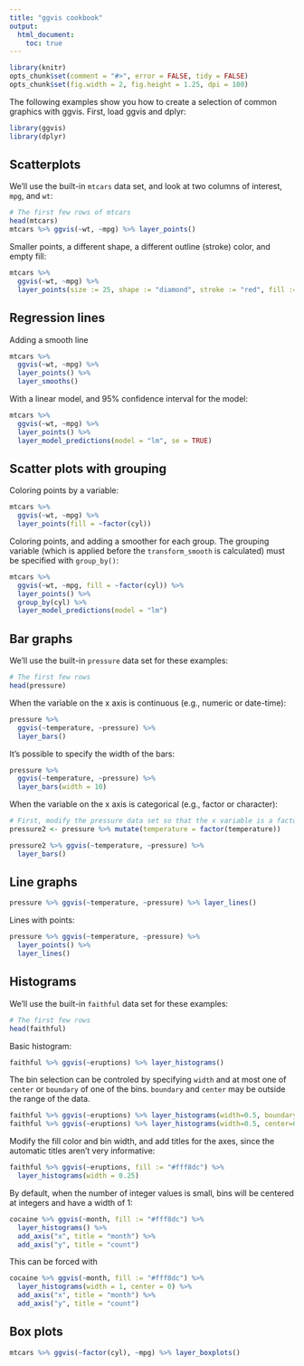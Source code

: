 ```yaml
---
title: "ggvis cookbook"
output:
  html_document:
    toc: true
---
```


<!--
%\VignetteEngine{knitr::rmarkdown}
%\VignetteIndexEntry{ggvis cookbook}
-->

```r
library(knitr)
opts_chunk$set(comment = "#>", error = FALSE, tidy = FALSE)
opts_chunk$set(fig.width = 2, fig.height = 1.25, dpi = 100)
```

The following examples show you how to create a selection of common graphics with ggvis. First, load ggvis and dplyr:

```r
library(ggvis)
library(dplyr)
```

## Scatterplots

We'll use the built-in `mtcars` data set, and look at two columns of interest, `mpg`, and `wt`:

```r
# The first few rows of mtcars
head(mtcars)
mtcars %>% ggvis(~wt, ~mpg) %>% layer_points()
```

Smaller points, a different shape, a different outline (stroke) color, and empty fill:

```r
mtcars %>% 
  ggvis(~wt, ~mpg) %>% 
  layer_points(size := 25, shape := "diamond", stroke := "red", fill := NA)
```


## Regression lines

Adding a smooth line

```r
mtcars %>% 
  ggvis(~wt, ~mpg) %>%
  layer_points() %>%
  layer_smooths()
```

With a linear model, and 95% confidence interval for the model:

```r
mtcars %>% 
  ggvis(~wt, ~mpg) %>%
  layer_points() %>%
  layer_model_predictions(model = "lm", se = TRUE)
```


## Scatter plots with grouping

Coloring points by a variable:

```r
mtcars %>% 
  ggvis(~wt, ~mpg) %>% 
  layer_points(fill = ~factor(cyl))
```

Coloring points, and adding a smoother for each group. The grouping variable (which is applied before the `transform_smooth` is calculated) must be specified with `group_by()`:

```r
mtcars %>% 
  ggvis(~wt, ~mpg, fill = ~factor(cyl)) %>% 
  layer_points() %>% 
  group_by(cyl) %>% 
  layer_model_predictions(model = "lm")
```

## Bar graphs

We'll use the built-in `pressure` data set for these examples:

```r
# The first few rows
head(pressure)
```

When the variable on the x axis is continuous (e.g., numeric or date-time):

```r
pressure %>% 
  ggvis(~temperature, ~pressure) %>%
  layer_bars()
```

It's possible to specify the width of the bars:

```r
pressure %>% 
  ggvis(~temperature, ~pressure) %>%
  layer_bars(width = 10)
```

When the variable on the x axis is categorical (e.g., factor or character):

```r
# First, modify the pressure data set so that the x variable is a factor
pressure2 <- pressure %>% mutate(temperature = factor(temperature))

pressure2 %>% ggvis(~temperature, ~pressure) %>%
  layer_bars()
```


## Line graphs

```r
pressure %>% ggvis(~temperature, ~pressure) %>% layer_lines()
```

Lines with points:

```r
pressure %>% ggvis(~temperature, ~pressure) %>%
  layer_points() %>% 
  layer_lines()
```

## Histograms

We'll use the built-in `faithful` data set for these examples:

```r
# The first few rows
head(faithful)
```

Basic histogram:

```r
faithful %>% ggvis(~eruptions) %>% layer_histograms()
```


The bin selection can be controled by specifying `width` and at most one of `center` or 
`boundary` of one of the bins.  `boundary` and `center` may be outside the range of 
the data.

```r
faithful %>% ggvis(~eruptions) %>% layer_histograms(width=0.5, boundary=0)
faithful %>% ggvis(~eruptions) %>% layer_histograms(width=0.5, center=0)
```

Modify the fill color and bin width, and add titles for the axes, since the automatic titles aren't very informative:


```r
faithful %>% ggvis(~eruptions, fill := "#fff8dc") %>%
  layer_histograms(width = 0.25)
```

By default, when the number of integer values is small, bins will 
be centered at integers and have a width of 1:

```r
cocaine %>% ggvis(~month, fill := "#fff8dc") %>%
  layer_histograms() %>%
  add_axis("x", title = "month") %>%
  add_axis("y", title = "count")
```

This can be forced with 
```r
cocaine %>% ggvis(~month, fill := "#fff8dc") %>%
  layer_histograms(width = 1, center = 0) %>%
  add_axis("x", title = "month") %>%
  add_axis("y", title = "count")
```
## Box plots

```r
mtcars %>% ggvis(~factor(cyl), ~mpg) %>% layer_boxplots()
```


